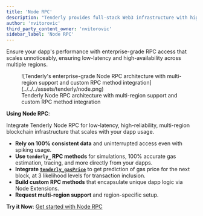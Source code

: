 ```yaml
---
title: 'Node RPC'
description: "Tenderly provides full-stack Web3 infrastructure with high-performance Node RPC, mainnet-like development environments, intuitive development and simulation tools, and real-time monitoring for building and scaling secure blockchain applications"
author: 'nvitorovic'
third_party_content_owner: 'nvitorovic'
sidebar_label: 'Node RPC'
---
```


Ensure your dapp's performance with enterprise-grade RPC access that scales unnoticeably, ensuring low-latency and high-availability across multiple regions.

<figure>
  ![Tenderly's enterprise-grade Node RPC architecture with multi-region support and custom RPC method integration](../../../assets/tenderly/node.png)
  <figcaption>Tenderly Node RPC architecture with multi-region support and custom RPC method integration</figcaption>
</figure>

**Using Node RPC**:

Integrate Tenderly Node RPC for low-latency, high-reliability, multi-region blockchain infrastructure that scales with your dapp usage.

- **Rely on 100% consistent data** and uninterrupted access even with spiking usage.
- **Use `tenderly_` RPC methods** for simulations, 100% accurate gas estimation, tracing, and more directly from your dapps.
- **Integrate [`tenderly_gasPrice`](https://docs.tenderly.co/node/rpc-reference/ethereum-mainnet/tenderly_gasPrice?mtm_campaign=ext-docs&mtm_kwd=arbitrum)** to get prediction of gas price for the next block, at 3 likelihood levels for transaction inclusion.
- **Build custom RPC methods** that encapsulate unique dapp logic via Node Extensions.
- **Request multi-region support** and region-specific setup.

**Try it Now**: [Get started with Node RPC](https://docs.tenderly.co/node/integrations?mtm_campaign=ext-docs&mtm_kwd=arbitrum)